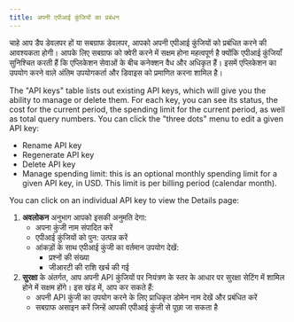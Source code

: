 ```yaml
---
title: अपनी एपीआई कुंजियों का प्रबंधन
---
```


चाहे आप डैप डेवलपर हों या सबग्राफ डेवलपर, आपको अपनी एपीआई कुंजियों को प्रबंधित करने की आवश्यकता होगी। आपके लिए सबग्राफ को क्वेरी करने में सक्षम होना महत्वपूर्ण है क्योंकि एपीआई कुंजियाँ सुनिश्चित करती हैं कि एप्लिकेशन सेवाओं के बीच कनेक्शन वैध और अधिकृत हैं। इसमें एप्लिकेशन का उपयोग करने वाले अंतिम उपयोगकर्ता और डिवाइस को प्रमाणित करना शामिल है।

The "API keys" table lists out existing API keys, which will give you the ability to manage or delete them. For each key, you can see its status, the cost for the current period, the spending limit for the current period, as well as total query numbers. You can click the "three dots" menu to edit a given API key:

- Rename API key
- Regenerate API key
- Delete API key
- Manage spending limit: this is an optional monthly spending limit for a given API key, in USD. This limit is per billing period (calendar month).

You can click on an individual API key to view the Details page:

1. **अवलोकन** अनुभाग आपको इसकी अनुमति देगा:
   - अपना कुंजी नाम संपादित करें
   - एपीआई कुंजियों को पुन: उत्पन्न करें
   - आंकड़ों के साथ एपीआई कुंजी का वर्तमान उपयोग देखें:
     - प्रश्नों की संख्या
     - जीआरटी की राशि खर्च की गई
2. **सुरक्षा** के अंतर्गत, आप अपनी API कुंजियों पर नियंत्रण के स्तर के आधार पर सुरक्षा सेटिंग में शामिल होने में सक्षम होंगे। इस खंड में, आप कर सकते हैं:
   - अपनी API कुंजी का उपयोग करने के लिए प्राधिकृत डोमेन नाम देखें और प्रबंधित करें
   - सबग्राफ असाइन करें जिन्हें आपकी एपीआई कुंजी से पूछा जा सकता है
